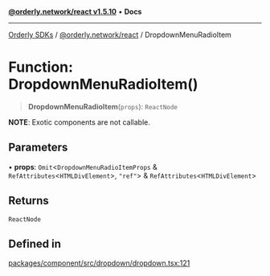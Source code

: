 [**@orderly.network/react v1.5.10**](/sdks/tech-doc/@orderly.network/react/README) • **Docs**

***

[Orderly SDKs](/sdks/tech-doc/packages) / [@orderly.network/react](/sdks/tech-doc/@orderly.network/react/README) / DropdownMenuRadioItem

# Function: DropdownMenuRadioItem()

> **DropdownMenuRadioItem**(`props`): `ReactNode`

**NOTE**: Exotic components are not callable.

## Parameters

• **props**: `Omit`\<`DropdownMenuRadioItemProps` & `RefAttributes`\<`HTMLDivElement`\>, `"ref"`\> & `RefAttributes`\<`HTMLDivElement`\>

## Returns

`ReactNode`

## Defined in

[packages/component/src/dropdown/dropdown.tsx:121](https://github.com/OrderlyNetwork/js-sdk/blob/554ae704783e3b83c40bb234a899e8f02987d9b6/packages/component/src/dropdown/dropdown.tsx#L121)
